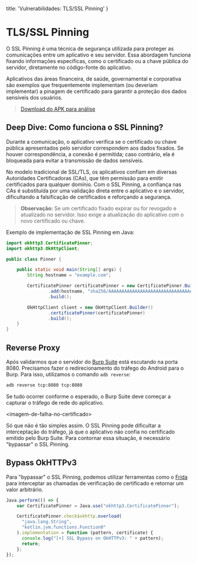   title: 'Vulnerabilidades: TLS/SSL Pinning'
}

# TLS/SSL Pinning
O SSL Pinning é uma técnica de segurança utilizada para proteger as comunicações entre um aplicativo e seu servidor. Essa abordagem funciona fixando informações específicas, como o certificado ou a chave pública do servidor, diretamente no código-fonte do aplicativo. 

Aplicativos das áreas financeira, de saúde, governamental e corporativa são exemplos que frequentemente implementam (ou deveriam implementar) a pinagem de certificado para garantir a proteção dos dados sensíveis dos usuários.

> [Download do APK para análise](https://github.com)

## Deep Dive: Como funciona o SSL Pinning?
Durante a comunicação, o aplicativo verifica se o certificado ou chave pública apresentados pelo servidor correspondem aos dados fixados. Se houver correspondência, a conexão é permitida; caso contrário, ela é bloqueada para evitar a transmissão de dados sensíveis.

No modelo tradicional de SSL/TLS, os aplicativos confiam em diversas Autoridades Certificadoras (CAs), que têm permissão para emitir certificados para qualquer domínio. Com o SSL Pinning, a confiança nas CAs é substituída por uma validação direta entre o aplicativo e o servidor, dificultando a falsificação de certificados e reforçando a segurança.

> **Observação:** Se um certificado fixado expirar ou for revogado e atualizado no servidor. Isso exige a atualização do aplicativo com o novo certificado ou chave.

Exemplo de implementação de SSL Pinning em Java:

```java showLineNumbers {9-11}
import okhttp3.CertificatePinner;
import okhttp3.OkHttpClient;

public class Pinner {

    public static void main(String[] args) {
        String hostname = "example.com";

        CertificatePinner certificatePinner = new CertificatePinner.Builder()
                .add(hostname, "sha256/AAAAAAAAAAAAAAAAAAAAAAAAAAAAAAAAAAAAAAAAAAA=")
                .build();

        OkHttpClient client = new OkHttpClient.Builder()
                .certificatePinner(certificatePinner)
                .build();
    }
}
```

## Reverse Proxy
Após validarmos que o servidor do [Burp Suite](https://portswigger.net/burp/communitydownload) está escutando na porta 8080. Precisamos fazer o redirecionamento do tráfego do Android para o Burp. Para isso, utilizamos o comando `adb reverse`:

```bash
adb reverse tcp:8080 tcp:8080
```

Se tudo ocorrer conforme o esperado, o Burp Suite deve começar a capturar o tráfego de rede do aplicativo.

\<imagem-de-falha-no-certificado>

Só que não é tão simples assim. O SSL Pinning pode dificultar a interceptação do tráfego, já que o aplicativo não confia no certificado emitido pelo Burp Suite. Para contornar essa situação, é necessário "bypassar" o SSL Pinning.

## Bypass OkHTTPv3
Para "bypassar" o SSL Pinning, podemos utilizar ferramentas como o [Frida](/starting/frida) para interceptar as chamadas de verificação de certificado e retornar um valor arbitrário. 

```js showLineNumbers {7-10}
Java.perform(() => {
    var CertificatePinner = Java.use("okhttp3.CertificatePinner");

    CertificatePinner.check$okhttp.overload(
      "java.lang.String",
      "kotlin.jvm.functions.Function0"
    ).implementation = function (pattern, certificate) {
      console.log("[+] SSL Bypass on OkHTTPv3: " + pattern);
      return;
    };
});
```